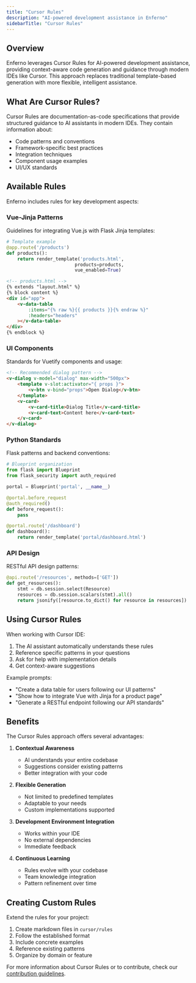```yaml
---
title: "Cursor Rules"
description: "AI-powered development assistance in Enferno"
sidebarTitle: "Cursor Rules"
---
```


## Overview

Enferno leverages Cursor Rules for AI-powered development assistance, providing context-aware code generation and guidance through modern IDEs like Cursor. This approach replaces traditional template-based generation with more flexible, intelligent assistance.

## What Are Cursor Rules?

Cursor Rules are documentation-as-code specifications that provide structured guidance to AI assistants in modern IDEs. They contain information about:

- Code patterns and conventions
- Framework-specific best practices
- Integration techniques
- Component usage examples
- UI/UX standards

## Available Rules

Enferno includes rules for key development aspects:

### Vue-Jinja Patterns
Guidelines for integrating Vue.js with Flask Jinja templates:
```python
# Template example
@app.route('/products')
def products():
    return render_template('products.html', 
                         products=products,
                         vue_enabled=True)
```

```html
<!-- products.html -->
{% extends "layout.html" %}
{% block content %}
<div id="app">
    <v-data-table
        :items="{% raw %}{{ products }}{% endraw %}"
        :headers="headers"
    ></v-data-table>
</div>
{% endblock %}
```

### UI Components
Standards for Vuetify components and usage:
```html
<!-- Recommended dialog pattern -->
<v-dialog v-model="dialog" max-width="500px">
    <template v-slot:activator="{ props }">
        <v-btn v-bind="props">Open Dialog</v-btn>
    </template>
    <v-card>
        <v-card-title>Dialog Title</v-card-title>
        <v-card-text>Content here</v-card-text>
    </v-card>
</v-dialog>
```

### Python Standards
Flask patterns and backend conventions:
```python
# Blueprint organization
from flask import Blueprint
from flask_security import auth_required

portal = Blueprint('portal', __name__)

@portal.before_request
@auth_required()
def before_request():
    pass

@portal.route('/dashboard')
def dashboard():
    return render_template('portal/dashboard.html')
```

### API Design
RESTful API design patterns:
```python
@api.route('/resources', methods=['GET'])
def get_resources():
    stmt = db.session.select(Resource)
    resources = db.session.scalars(stmt).all()
    return jsonify([resource.to_dict() for resource in resources])
```

## Using Cursor Rules

When working with Cursor IDE:

1. The AI assistant automatically understands these rules
2. Reference specific patterns in your questions
3. Ask for help with implementation details
4. Get context-aware suggestions

Example prompts:
- "Create a data table for users following our UI patterns"
- "Show how to integrate Vue with Jinja for a product page"
- "Generate a RESTful endpoint following our API standards"

## Benefits

The Cursor Rules approach offers several advantages:

1. **Contextual Awareness**
   - AI understands your entire codebase
   - Suggestions consider existing patterns
   - Better integration with your code

2. **Flexible Generation**
   - Not limited to predefined templates
   - Adaptable to your needs
   - Custom implementations supported

3. **Development Environment Integration**
   - Works within your IDE
   - No external dependencies
   - Immediate feedback

4. **Continuous Learning**
   - Rules evolve with your codebase
   - Team knowledge integration
   - Pattern refinement over time

## Creating Custom Rules

Extend the rules for your project:

1. Create markdown files in `cursor/rules`
2. Follow the established format
3. Include concrete examples
4. Reference existing patterns
5. Organize by domain or feature

For more information about Cursor Rules or to contribute, check our [contribution guidelines](https://github.com/level09/enferno). 